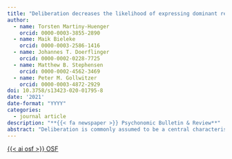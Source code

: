 ```yaml
---
title: "Deliberation decreases the likelihood of expressing dominant responses"
author:
  - name: Torsten Martiny-Huenger
    orcid: 0000-0003-3855-2890
  - name: Maik Bieleke
    orcid: 0000-0003-2586-1416
  - name: Johannes T. Doerflinger
    orcid: 0000-0002-0228-7725
  - name: Matthew B. Stephensen
    orcid: 0000-0002-4562-3469
  - name: Peter M. Gollwitzer
    orcid: 0000-0003-4872-2929
doi: 10.3758/s13423-020-01795-8
date: '2021'
date-format: "YYYY"
categories:
  - journal article
description: "**{{< fa newspaper >}} Psychonomic Bulletin & Review**"
abstract: "Deliberation is commonly assumed to be a central characteristic of humans’ higher cognitive functions, and the responses following deliberation are attributed to mechanisms that are qualitatively different from lower-level associative or affectively driven responses. In contrast to this perspective, the current article’s aim is to draw attention to potential issues with making inferences about mechanisms of deliberation based on characteristics of the observed decision outcomes. We propose that a consequence of deliberation is to simply reduce the likelihood of expressing immediately available (dominant) responses. We illustrate how this consequence of deliberation can provide a parsimonious explanation for a broad range of prior research on decision-making. Furthermore, we discuss how the present perspective on deliberation relates to the question of how the cognitive system implements nondominant responses based on associative learning and affective prioritization rather than voluntary decisions. Beyond the present article’s theoretical focus, for illustrative purposes, we provide some empirical evidence (three studies, *N* = 175) that is in line with our proposal. In sum, our theoretical framework, prior empirical evidence, and the present studies suggest that deliberation reduces the likelihood of expressing dominant responses. Although we do not argue that this is the only consequence or mechanism regarding deliberation, we aim to highlight that it is worthwhile considering this minimal consequence of deliberation as compared with certain higher cognitive functions in the interpretation of deliberation outcomes."
---
```


<a class="btn btn-dark rounded-pill" href="https://osf.io/wp6eh/?view_only=2d701734309a433b9122a4b4443bc40a" role="button">{{< ai osf >}} OSF</a>
